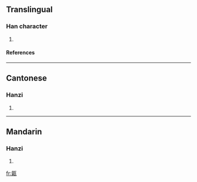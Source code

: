==Translingual==
===Han character===
{{Han char|rn=98|rad=瓦|as=10|sn=15|four=2191<sub>7</sub>|canj=竹木一女弓 (HDMVN)}}
# {{defn|Han|sort=瓦10}}
====References====
{{Han ref|kx=0751.090|dkj=21570|dj=1159.070|hdz=21430.030|uh=7508|ud=29960|bh=E6AC|bd=59052}}

----
==Cantonese==
===Hanzi===
{{yue-hanzi|jyut=|y=hei3}}
# {{defn|Cantonese}}

----
==Mandarin==
===Hanzi===
{{cmn-hanzi|pin=[[qì]] ([[qi4]])|wg=ch'i<sup>4</sup>}}
# {{defn|Mandarin}}

[[fr:甈]]